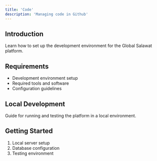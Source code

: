 ```yaml
---
title: 'Code'
description: 'Managing code in Github'
---
```


## Introduction

Learn how to set up the development environment for the Global Salawat platform.

## Requirements

- Development environment setup
- Required tools and software
- Configuration guidelines 

## Local Development

Guide for running and testing the platform in a local environment.

## Getting Started

1. Local server setup
2. Database configuration
3. Testing environment 
